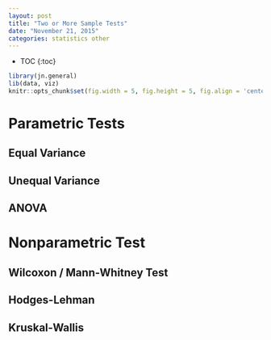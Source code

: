 ```yaml
---
layout: post
title: "Two or More Sample Tests"
date: "November 21, 2015"
categories: statistics other
---
```


* TOC
{:toc}

```r
library(jn.general)
lib(data, viz)
knitr::opts_chunk$set(fig.width = 5, fig.height = 5, fig.align = 'center')
```

# Parametric Tests

## Equal Variance

## Unequal Variance

## ANOVA

# Nonparametric Test

## Wilcoxon / Mann-Whitney Test

## Hodges-Lehman

## Kruskal-Wallis